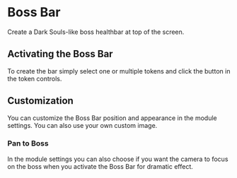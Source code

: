
# Boss Bar
<ModuleInfo/>

Create a Dark Souls-like boss healthbar at top of the screen.

<ImageButBetter
  src='/images/Boss-Bar/Bossbarinterface.png'
  alt='Boss bar and button location'
  width={2000}
  height={2000}
  className={styles.wikiimagesmall}
/>

## Activating the Boss Bar

To create the bar simply select one or multiple tokens and click the
button in the token controls.

## Customization

You can customize the Boss Bar position and appearance in the module
settings. You can also use your own custom image.

### Pan to Boss

In the module settings you can also choose if you want the camera to
focus on the boss when you activate the Boss Bar for dramatic effect.
